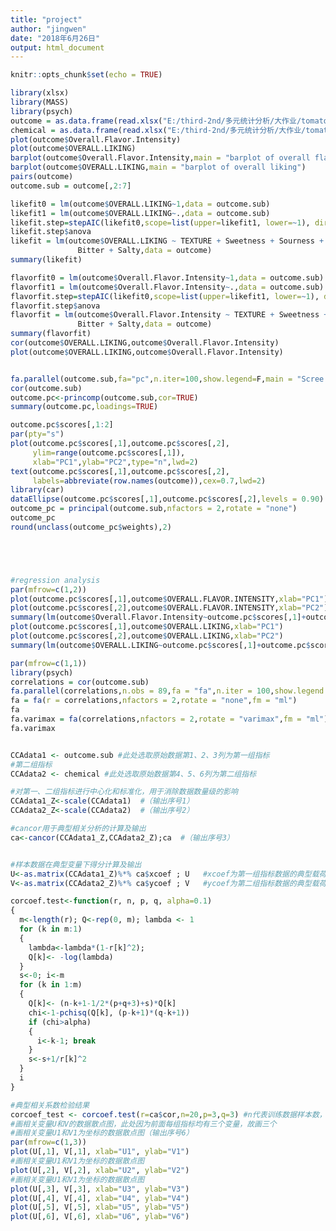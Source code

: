 ---
title: "project"
author: "jingwen"
date: "2018年6月26日"
output: html_document
---

```{r setup, include=FALSE}
knitr::opts_chunk$set(echo = TRUE)
```
```{r}
library(xlsx)
library(MASS)
library(psych)
outcome = as.data.frame(read.xlsx("E:/third-2nd/多元统计分析/大作业/tomato.xlsx",sheetIndex = 1))[,-1]
chemical = as.data.frame(read.xlsx("E:/third-2nd/多元统计分析/大作业/tomato.xlsx",sheetIndex = 2))[,-1]
plot(outcome$Overall.Flavor.Intensity)
plot(outcome$OVERALL.LIKING)
barplot(outcome$Overall.Flavor.Intensity,main = "barplot of overall flavor intensity")
barplot(outcome$OVERALL.LIKING,main = "barplot of overall liking")
pairs(outcome)
outcome.sub = outcome[,2:7]

likefit0 = lm(outcome$OVERALL.LIKING~1,data = outcome.sub)
likefit1 = lm(outcome$OVERALL.LIKING~.,data = outcome.sub)
likefit.step=stepAIC(likefit0,scope=list(upper=likefit1, lower=~1), direction="both",k=2)
likefit.step$anova
likefit = lm(outcome$OVERALL.LIKING ~ TEXTURE + Sweetness + Sourness + Umami + 
               Bitter + Salty,data = outcome)
summary(likefit)

flavorfit0 = lm(outcome$Overall.Flavor.Intensity~1,data = outcome.sub)
flavorfit1 = lm(outcome$Overall.Flavor.Intensity~.,data = outcome.sub)
flavorfit.step=stepAIC(likefit0,scope=list(upper=likefit1, lower=~1), direction="both",k=2)
flavorfit.step$anova
flavorfit = lm(outcome$Overall.Flavor.Intensity ~ TEXTURE + Sweetness + Sourness + Umami + 
               Bitter + Salty,data = outcome)
summary(flavorfit)
cor(outcome$OVERALL.LIKING,outcome$Overall.Flavor.Intensity)
plot(outcome$OVERALL.LIKING,outcome$Overall.Flavor.Intensity)


fa.parallel(outcome.sub,fa="pc",n.iter=100,show.legend=F,main = "Scree plot with parallel analysis of flavor")
cor(outcome.sub)
outcome.pc<-princomp(outcome.sub,cor=TRUE)
summary(outcome.pc,loadings=TRUE)

outcome.pc$scores[,1:2]
par(pty="s")
plot(outcome.pc$scores[,1],outcome.pc$scores[,2],
     ylim=range(outcome.pc$scores[,1]),
     xlab="PC1",ylab="PC2",type="n",lwd=2)
text(outcome.pc$scores[,1],outcome.pc$scores[,2],
     labels=abbreviate(row.names(outcome)),cex=0.7,lwd=2)
library(car)
dataEllipse(outcome.pc$scores[,1],outcome.pc$scores[,2],levels = 0.90)
outcome_pc = principal(outcome.sub,nfactors = 2,rotate = "none")
outcome_pc
round(unclass(outcome_pc$weights),2)





#regression analysis
par(mfrow=c(1,2))
plot(outcome.pc$scores[,1],outcome$OVERALL.FLAVOR.INTENSITY,xlab="PC1")
plot(outcome.pc$scores[,2],outcome$OVERALL.FLAVOR.INTENSITY,xlab="PC2")
summary(lm(outcome$Overall.Flavor.Intensity~outcome.pc$scores[,1]+outcome.pc$scores[,2]))
plot(outcome.pc$scores[,1],outcome$OVERALL.LIKING,xlab="PC1")
plot(outcome.pc$scores[,2],outcome$OVERALL.LIKING,xlab="PC2")
summary(lm(outcome$OVERALL.LIKING~outcome.pc$scores[,1]+outcome.pc$scores[,2]))

par(mfrow=c(1,1))
library(psych)
correlations = cor(outcome.sub)
fa.parallel(correlations,n.obs = 89,fa = "fa",n.iter = 100,show.legend = F,main = "Scree plots with parallel analysis of factor analysis of outcome")
fa = fa(r = correlations,nfactors = 2,rotate = "none",fm = "ml")
fa
fa.varimax = fa(correlations,nfactors = 2,rotate = "varimax",fm = "ml")
fa.varimax


CCAdata1 <- outcome.sub #此处选取原始数据第1、2、3列为第一组指标
#第二组指标
CCAdata2 <- chemical #此处选取原始数据第4、5、6列为第二组指标

#对第一、二组指标进行中心化和标准化，用于消除数据数量级的影响
CCAdata1_Z<-scale(CCAdata1)  #（输出序号1）
CCAdata2_Z<-scale(CCAdata2)  #（输出序号2）

#cancor用于典型相关分析的计算及输出
ca<-cancor(CCAdata1_Z,CCAdata2_Z);ca  #（输出序号3）


#样本数据在典型变量下得分计算及输出
U<-as.matrix(CCAdata1_Z)%*% ca$xcoef ; U   #xcoef为第一组指标数据的典型载荷（输出序号4）
V<-as.matrix(CCAdata2_Z)%*% ca$ycoef ; V   #ycoef为第二组指标数据的典型载荷（输出序号5）

corcoef.test<-function(r, n, p, q, alpha=0.1)
{
  m<-length(r); Q<-rep(0, m); lambda <- 1
  for (k in m:1)
  {
    lambda<-lambda*(1-r[k]^2);
    Q[k]<- -log(lambda)
  }
  s<-0; i<-m
  for (k in 1:m)
  {
    Q[k]<- (n-k+1-1/2*(p+q+3)+s)*Q[k]
    chi<-1-pchisq(Q[k], (p-k+1)*(q-k+1))
    if (chi>alpha)
    {
      i<-k-1; break
    }
    s<-s+1/r[k]^2
  }
  i
}

#典型相关系数检验结果
corcoef_test <- corcoef.test(r=ca$cor,n=20,p=3,q=3) #n代表训练数据样本数，p代表第一组指标数，q代表第二组指标数（输出序号7）
#画相关变量U和V的数据散点图，此处因为前面每组指标均有三个变量，故画三个
#画相关变量U1和V1为坐标的数据散点图（输出序号6）
par(mfrow=c(1,3))
plot(U[,1], V[,1], xlab="U1", ylab="V1")
#画相关变量U1和V1为坐标的数据散点图
plot(U[,2], V[,2], xlab="U2", ylab="V2")
#画相关变量U1和V1为坐标的数据散点图
plot(U[,3], V[,3], xlab="U3", ylab="V3")
plot(U[,4], V[,4], xlab="U4", ylab="V4")
plot(U[,5], V[,5], xlab="U5", ylab="V5")
plot(U[,6], V[,6], xlab="U6", ylab="V6")

```

